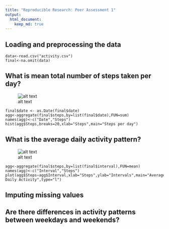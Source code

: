 ```yaml
---
title: "Reproducible Research: Peer Assessment 1"
output: 
  html_document:
    keep_md: true
---
```



## Loading and preprocessing the data
```
data<-read.csv("activity.csv")
final<-na.omit(data)
```


## What is mean total number of steps taken per day?
![alt text](https://github.com/bilal-arif/RepData_PeerAssessment1/blob/master/figure/stepsperday.png)

```
final$date <- as.Date(final$date)
agg<-aggregate(final$steps,by=list(final$date),FUN=sum)
names(agg)<-c("Date","Steps")
hist(agg$Steps,breaks=20,xlab="Steps",main="Steps per day")
```

## What is the average daily activity pattern?
![alt text](https://github.com/bilal-arif/RepData_PeerAssessment1/blob/master/figure/averagedailyactivity.png)
```
agg<-aggregate(final$steps,by=list(final$interval),FUN=mean)
names(agg)<-c("Interval","Steps")
plot(agg$Steps~agg$Interval,xlab="Steps",ylab="Intervals",main="Average Daily Activity",type="l")
```

## Imputing missing values



## Are there differences in activity patterns between weekdays and weekends?
